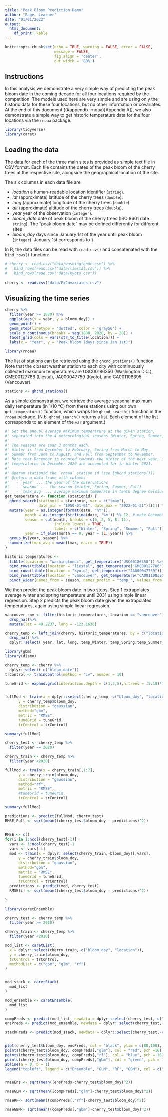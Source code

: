```yaml
---
title: "Peak Bloom Prediction Demo"
author: "Eager Learner"
date: "01/01/2022"
output:
  html_document:
    df_print: kable
---
```


```r
knitr::opts_chunk$set(echo = TRUE, warning = FALSE, error = FALSE, 
                      message = FALSE,
                      fig.align = 'center',
                      out.width = '80%')
```

## Instructions

In this analysis we demonstrate a very simple way of predicting the peak bloom date in the coming decade for all four locations required by the competition.
The models used here are very simple and are using only the historic data for these four locations, but no other information or covariates.
At the end of this document ((#appendix-rnoaa)[Appendix A]), we also demonstrate a simple way to get historic temperature data for the four locations via the `rnoaa` package.


```r
library(tidyverse)
library(caret)
```


## Loading the data

The data for each of the three main sites is provided as simple text file in CSV format.
Each file contains the dates of the peak bloom of the cherry trees at the respective site, alongside the geographical location of the site.

The six columns in each data file are

* _location_ a human-readable location identifier (`string`).
* _lat_ (approximate) latitude of the cherry trees (`double`).
* _long_ (approximate) longitude of the cherry trees (`double`).
* _alt_ (approximate) altitude of the cherry trees (`double`).
* _year_ year of the observation (`integer`).
* *bloom_date* date of peak bloom of the cherry trees (ISO 8601 date `string`). The "peak bloom date" may be defined differently for different sites
* *bloom_doy* days since January 1st of the year until peak bloom (`integer`). January 1st corresponds to `1`.

In R, the data files can be read with `read.csv()` and concatenated with the `bind_rows()` function:

```r
# cherry <- read.csv("data/washingtondc.csv") %>% 
#   bind_rows(read.csv("data/liestal.csv")) %>% 
#   bind_rows(read.csv("data/kyoto.csv"))

cherry <- read.csv("data/ExCovariates.csv")
```


## Visualizing the time series


```r
cherry %>% 
  filter(year >= 1880) %>%
  ggplot(aes(x = year, y = bloom_doy)) +
  geom_point() +
  geom_step(linetype = 'dotted', color = 'gray50') +
  scale_x_continuous(breaks = seq(1880, 2020, by = 20)) +
  facet_grid(cols = vars(str_to_title(location))) +
  labs(x = "Year", y = "Peak bloom (days since Jan 1st)")
```



```r
library(rnoaa)
```

The list of stations can be retrieved using the `ghcnd_stations()` function. Note that the closest weather station to each city with continuously collected maximum temperatures are USC00186350 (Washington D.C.), GME00127786 (Liestal), JA000047759 (Kyoto), and CA001108395 (Vancouver).

```r
stations <- ghcnd_stations()
```

As a simple demonstration, we retrieve the average seasonal maximum daily temperature (in 1/10 °C) from these stations using our own `get_temperature()` function, which wraps the `ghcnd_search()` function in the `rnoaa` package. (N.b. `ghcnd_search()` returns a list. Each element of the list corresponds to an element of the `var` argument.)

```r
#' Get the annual average maximum temperature at the given station,
#' separated into the 4 meteorological seasons (Winter, Spring, Summer, Fall).
#' 
#' The seasons are span 3 months each.
#' Winter is from December to February, Spring from March to May,
#' Summer from June to August, and Fall from September to November.
#' Note that December is counted towards the Winter of the next year, i.e.,
#' temperatures in December 2020 are accounted for in Winter 2021.
#' 
#' @param stationid the `rnoaa` station id (see [ghcnd_stations()])
#' @return a data frame with columns
#'   - `year` ... the year of the observations
#'   - `season` ... the season (Winter, Spring, Summer, Fall)
#'   - `tmax_avg` ... average maximum temperate in tenth degree Celsius
get_temperature <- function (stationid) {
  ghcnd_search(stationid = stationid, var = c("tmax"), 
               date_min = "1950-01-01", date_max = "2022-01-31")[[1]] %>%
  mutate(year = as.integer(format(date, "%Y")),
         month = as.integer(strftime(date, '%m')) %% 12, # make December "0"
         season = cut(month, breaks = c(0, 2, 5, 8, 11),
                      include.lowest = TRUE,
                      labels = c("Winter", "Spring", "Summer", "Fall")),
         year = if_else(month == 0, year + 1L, year)) %>%
  group_by(year, season) %>%
  summarize(tmax_avg = mean(tmax, na.rm = TRUE))
}

historic_temperatures <-
  tibble(location = "washingtondc", get_temperature("USC00186350")) %>%
  bind_rows(tibble(location = "liestal", get_temperature("GME00127786"))) %>%
  bind_rows(tibble(location = "kyoto", get_temperature("JA000047759"))) %>%
  bind_rows(tibble(location = "vancouver", get_temperature("CA001108395"))) %>%
  pivot_wider(names_from = season, names_prefix = "temp_", values_from = tmax_avg)

```

We then predict the peak bloom date in two steps. Step 1 extrapolates average winter and spring temperature until 2031 using simple linear regression. Step 2 predicts the peak bloom date given the extrapolated temperatures, again using simple linear regression. 

```r


vancouver_cov <- filter(historic_temperatures, location == "vancouver") %>%
  drop_na()%>%
  mutate(lat = 49.2237, long = -123.1636)

cherry_temp <- left_join(cherry, historic_temperatures, by = c("location", "year")) %>%
  drop_na() %>%
  dplyr::select( year, lat, long, temp_Winter, temp_Spring,temp_Summer, temp_Fall, bloom_doy)
```

```r
library(gbm)
library(dismo)

cherry_temp <- cherry %>%
  dplyr::select(-c("bloom_date"))
trControl <- trainControl(method = "cv", number = 10)

tuneGrid <- expand.grid(interaction.depth = c(1,3,5),n.trees = (5:10)*100, shrinkage = c(.1,.01), n.minobsinnode =10)


fullMod <- train(x = dplyr::select(cherry_temp,-c("bloom_doy", "location")),
      y = cherry_temp$bloom_doy,
      distribution = "gaussian",
      method="gbm",
      metric = "RMSE",
      tuneGrid = tuneGrid,
      trControl = trControl)

summary(fullMod)

```

```r
cherry_test <- cherry_temp %>%
  filter(year == 2020)

cherry_train <- cherry_temp %>%
  filter(year <2020)

fullMod <- train(x = cherry_train[,1:7],
      y = cherry_train$bloom_doy,
      distribution = "gaussian",
      method="rf",
      metric = "RMSE",
      #tuneGrid = tuneGrid,
      trControl = trControl)

summary(fullMod)

predictions <- predict(fullMod, cherry_test)
RMSE_Full <- sqrt(mean((cherry_test$bloom_doy - predictions)^2))
  

RMSE <- c()
for(i in 1:ncol(cherry_test)-1){
  vars <- 1:ncol(cherry_test)-1
  vars <- vars[-i]
  mod <- train(x = dplyr::select(cherry_train,-bloom_doy)[,vars],
      y = cherry_train$bloom_doy,
      distribution = "gaussian",
      method="gbm",
      metric = "RMSE",
      tuneGrid = tuneGrid,
      trControl = trControl)
  predictions <- predict(mod, cherry_test)
  RMSE[i] <- sqrt(mean((cherry_test$bloom_doy - predictions)^2))
  
}


```


```r
library(caretEnsemble)

cherry_test <- cherry_temp %>%
  filter(year >= 2010)

cherry_train <- cherry_temp %>%
  filter(year <2010)

mod_list <- caretList(
  x = dplyr::select(cherry_train,-c("bloom_doy", "location")),
  y = cherry_train$bloom_doy,
  trControl = trControl,
  methodList = c("gbm", "glm", "rf")
)


mod_stack <- caretStack(
  mod_list
)

mod_ensemble <- caretEnsemble(
  mod_list
)

compPreds <- predict(mod_list, newdata = dplyr::select(cherry_test,-c("bloom_doy", "location")))
ensPreds <- predict(mod_ensemble, newdata = dplyr::select(cherry_test,-c("bloom_doy", "location")))

stackPreds <- predict(mod_stack, newdata = dplyr::select(cherry_test,-c("bloom_doy", "location")))


plot(cherry_test$bloom_doy, ensPreds, col = "black", ylim = c(80,100), pch=16)
points(cherry_test$bloom_doy, compPreds[,"glm"], col = "red", pch =16)
points(cherry_test$bloom_doy, compPreds[,"rf"], col = "blue", pch = 16)
points(cherry_test$bloom_doy, compPreds[,"gbm"], col = "green", pch = 16)
abline(a = 0, b = 1)
legend("topleft", legend = c("Ensemble", "GLM", "RF", "GBM"), col = c("black", "red", "blue", "green"), pch =16)


rmseEns <- sqrt(mean((ensPreds-cherry_test$bloom_doy)^2))

rmseGLM <- sqrt(mean((compPreds[,"glm"]-cherry_test$bloom_doy)^2))

rmseRF<- sqrt(mean((compPreds[,"rf"]-cherry_test$bloom_doy)^2))

rmseGBM<- sqrt(mean((compPreds[,"gbm"]-cherry_test$bloom_doy)^2))



```